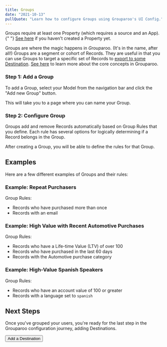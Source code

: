 ```yaml
---
title: Groups
date: "2021-10-13"
pullQuote: "Learn how to configure Groups using Grouparoo's UI Config."
---
```


<Alert variant="warning">
  <p className="mb-0">
    Groups require at least one Property (which requires a source and an App).{" "}
    <a href="/docs/config/properties">See here</a> if you haven't created a
    Property yet.
  </p>
</Alert>

Groups are where the magic happens in *Group*aroo. (It's in the name, after all!) Groups are a segment or cohort of Records. They are useful in that you can use Groups to target a specific set of Records to [export to some Destination](/docs/config/destinations). [See here](/docs/getting-started/product-concepts) to learn more about the core concepts in Grouparoo.

### Step 1: Add a Group

To add a Group, select your Model from the navigation bar and click the "Add new Group" button.

<ImageInBrowserFrame
  centered
  alt="UI Config: Add Group"
  src="/images/docs/guides/config/group--01-add.png"
  width={1071}
  height={800}
/>

This will take you to a page where you can name your Group.

<ImageInBrowserFrame
  centered
  alt="UI Config: Add Group Name"
  src="/images/docs/guides/config/group--02-add.png"
  width={1076}
  height={800}
/>

### Step 2: Configure Group

Groups add and remove Records automatically based on Group Rules that you define. Each rule has several options for logically determining if a Record belongs in the Group.

After creating a Group, you will be able to define the rules for that Group.

<ImageInBrowserFrame
  centered
  alt="UI Config: Configure Group"
  src="/images/docs/guides/config/group--03-configure.png"
  width={1074}
  height={800}
/>

## Examples

Here are a few different examples of Groups and their rules:

### Example: Repeat Purchasers

Group Rules:

- Records who have purchased more than once
- Records with an email

<ImageInBrowserFrame
  centered
  alt="UI Config: Group Example #1"
  src="/images/docs/guides/config/group--04-example.png"
  width={1136}
  height={800}
/>

### Example: High Value with Recent Automotive Purchases

Group Rules:

- Records who have a Life-time Value (LTV) of over 100
- Records who have purchased in the last 60 days
- Records with the Automotive purchase category

<ImageInBrowserFrame
  centered
  alt="UI Config: Group Example #2"
  src="/images/docs/guides/config/group--05-example.png"
  width={1140}
  height={800}
/>

### Example: High-Value Spanish Speakers

Group Rules:

- Records who have an account value of 100 or greater
- Records with a language set to `spanish`

<ImageInBrowserFrame
  centered
  alt="UI Config: Group Example #3"
  src="/images/docs/guides/config/group--06-example.png"
  width={1142}
  height={800}
/>

<GeneratedConfigFile
  configDir="groups"
  docPath="/docs/config/code-config/groups"
/>

## Next Steps

Once you've grouped your users, you're ready for the last step in the Grouparoo configuration journey, adding Destinations.

<Button href="/docs/config/destinations" variant="outline-primary">
  Add a Destination
</Button>
